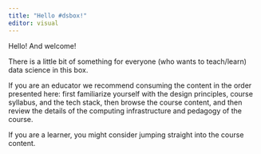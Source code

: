 ```yaml
---
title: "Hello #dsbox!"
editor: visual
---
```


Hello!
And welcome!

There is a little bit of something for everyone (who wants to teach/learn) data science in this box.

If you are an educator we recommend consuming the content in the order presented here: first familiarize yourself with the design principles, course syllabus, and the tech stack, then browse the course content, and then review the details of the computing infrastructure and pedagogy of the course.

If you are a learner, you might consider jumping straight into the course content.
